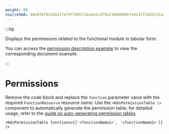 ```yaml
---
weight: 80
sourceSHA: 4be078f01d10e1fe79f1905716a4e5c479e210880605f44e31f19b5112a48feb
---
```


:::tip

Displays the permissions related to the functional module in tabular form.

You can access the [permission description example](https://product-doc-guide.alauda.cn/template/permissions/example.html) to view the corresponding document example.

:::

# Permissions

Remove the code block and replace the `function` parameter value with the required `FunctionResource` resource name:
Use the `<K8sPermissionTable \>` component to automatically generate the permission table; for detailed usage, refer to the [guide on auto-generating permission tables](https://product-doc-guide.alauda.cn/guide/auto_gen_permissions.html).

```mdx
<K8sPermissionTable functions={['<functionName1>', '<functionName2>']} />
```
